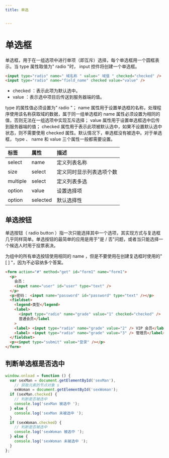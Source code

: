 ```yaml
---
title: 单选


---
```


# 单选框

单选框，用于在一组选项中进行单项（即互斥）选择，每个单选框用一个圆框表示。当 type 属性取值为" radio "时， input 控件将创建一个单选框。

```html
<input type="radio" name=" 域名称 " value=" 域值 " checked="checked" />
<input type="radio" name="field_name" checked value="value" />
```

- checked ：表示此项为默认选中。
- value ：表示选中项目后传送到服务器端的值。

type 的属性值必须设置为" radio "； name 属性用于设置单选框的名称，处理程序使用该名称获取域的数据，属于同一组单选框的 name 属性必须设置为相同的值，否则无法在一组选项中实现互斥选择； value
属性用于设置单选框选中后传到服务器端的值； checked 属性用于表示此项被默认选中，如果不设置默认选中状态，则不需要使用 checked 属性。默认情况下，单选框没有被选中。对于单选框， type 、 name 和
value 三个属性一般都需要设置。

| 标签     | 属性     | 描述                     |
| :------- | :------- | :----------------------- |
| select   | name     | 定义列表名称             |
| size     | select   | 定义同时显示列表选项个数 |
| multiple | select   | 定义列表多选             |
| option   | value    | 设置选择项               |
| option   | selected | 默认选择性               |

## 单选按钮

单选按钮（ radio button ）指一次只能选择其中一个选项，其实现方式与复选框几乎同样简单。单选按钮的最简单的应用是用于"是 / 否"问题，或者当只能选择一个候选人时用于投票表决。

为组中的所有单选按钮使用相同的 name ，但是不要使用在创建复选框时使用的" [ ] "，因为不必容纳多个答案。

```html
<form action="#" method="get" id="form1" name="form1">
  <p>
    会员：
    <input name="user" id="user" type="text" />
  </p>
  <p>密码： <input name="password" id="password" type="text" /></p>
  <fieldset>
    <legend>类型</legend>
    <label>
      <input type="radio" name="grade" value="1" checked="checked" />
      普通会员</label
    >
    <label> <input type="radio" name="grade" value="2" /> VIP 会员</label>
    <label> <input type="radio" name="grade" value="3" /> 管理员</label>
  </fieldset>
  <p><input type="submit" value="登录" /></p>
</form>
```

## 判断单选框是否选中

```js
window.onload = function () {
  var sexMan = document.getElementById('sexMan'),
    // 获取元素的节点对象 s
    exWoman = document.getElementById('sexWoman');
  if (sexMan.checked) {
    // 判断是否被选中
    console.log('sexMan 被选中 ');
  } else {
    console.log('sexMan 未被选中 ');
  }
  if (sexWoman.checked) {
    // 判断是否被选中
    console.log('sexWoman 被选中 ');
  } else {
    console.log('sexWoman 未被选中 ');
  }
};
```

            
